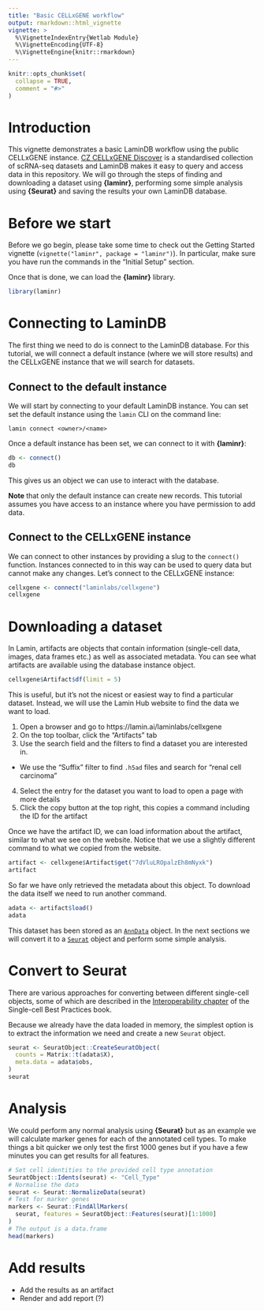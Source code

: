 ```yaml
---
title: "Basic CELLxGENE workflow"
output: rmarkdown::html_vignette
vignette: >
  %\VignetteIndexEntry{Wetlab Module}
  %\VignetteEncoding{UTF-8}
  %\VignetteEngine{knitr::rmarkdown}
---
```


```r
knitr::opts_chunk$set(
  collapse = TRUE,
  comment = "#>"
)
```

# Introduction
  
This vignette demonstrates a basic LaminDB workflow using the public CELLxGENE instance.
[CZ CELLxGENE Discover](https://cellxgene.cziscience.com/) is a standardised collection of scRNA-seq datasets and LaminDB makes it easy to query and access data in this repository.
We will go through the steps of finding and downloading a dataset using **{laminr}**, performing some simple analysis using **{Seurat}** and saving the results your own LaminDB database.

# Before we start

Before we go begin, please take some time to check out the Getting Started vignette (`vignette("laminr", package = "laminr")`).
In particular, make sure you have run the commands in the "Initial Setup" section.

Once that is done, we can load the **{laminr}** library.

```r
library(laminr)
```

# Connecting to LaminDB

The first thing we need to do is connect to the LaminDB database.
For this tutorial, we will connect a default instance (where we will store results) and the CELLxGENE instance that we will search for datasets.

## Connect to the default instance

We will start by connecting to your default LaminDB instance.
You can set set the default instance using the `lamin` CLI on the command line:

```shell
lamin connect <owner>/<name>
```

Once a default instance has been set, we can connect to it with **{laminr}**:

```r
db <- connect()
db
```

This gives us an object we can use to interact with the database.

**Note** that only the default instance can create new records.
This tutorial assumes you have access to an instance where you have permission to add data.

## Connect to the CELLxGENE instance

We can connect to other instances by providing a slug to the `connect()` function.
Instances connected to in this way can be used to query data but cannot make any changes.
Let's connect to the CELLxGENE instance:

```r
cellxgene <- connect("laminlabs/cellxgene")
cellxgene
```

# Downloading a dataset

In Lamin, artifacts are objects that contain information (single-cell data, images, data frames etc.) as well as associated metadata.
You can see what artifacts are available using the database instance object.

```r
cellxgene$Artifact$df(limit = 5)
```

This is useful, but it's not the nicest or easiest way to find a particular dataset.
Instead, we will use the Lamin Hub website to find the data we want to load.

1. Open a browser and go to https://lamin.ai/laminlabs/cellxgene
2. On the top toolbar, click the "Artifacts" tab
3. Use the search field and the filters to find a dataset you are interested in.
  - We use the "Suffix" filter to find `.h5ad` files and search for "renal cell carcinoma"
4. Select the entry for the dataset you want to load to open a page with more details
5. Click the copy button at the top right, this copies a command including the ID for the artifact

Once we have the artifact ID, we can load information about the artifact, similar to what we see on the website.
Notice that we use a slightly different command to what we copied from the website.

```r
artifact <- cellxgene$Artifact$get("7dVluLROpalzEh8mNyxk")
artifact
```

So far we have only retrieved the metadata about this object.
To download the data itself we need to run another command.

```r
adata <- artifact$load()
adata
```

This dataset has been stored as an [`AnnData`](https://anndata.readthedocs.io) object.
In the next sections we will convert it to a [`Seurat`](https://satijalab.org/seurat/) object and perform some simple analysis.

# Convert to Seurat

There are various approaches for converting between different single-cell objects, some of which are described in the [Interoperability chapter](https://www.sc-best-practices.org/introduction/interoperability.html) of the Single-cell Best Practices book.

Because we already have the data loaded in memory, the simplest option is to extract the information we need and create a new `Seurat` object.

```r
seurat <- SeuratObject::CreateSeuratObject(
  counts = Matrix::t(adata$X),
  meta.data = adata$obs, 
)
seurat
```

# Analysis

We could perform any normal analysis using **{Seurat}** but as an example we will calculate marker genes for each of the annotated cell types.
To make things a bit quicker we only test the first 1000 genes but if you have a few minutes you can get results for all features.

```r
# Set cell identities to the provided cell type annotation
SeuratObject::Idents(seurat) <- "Cell_Type"
# Normalise the data
seurat <- Seurat::NormalizeData(seurat)
# Test for marker genes
markers <- Seurat::FindAllMarkers(
  seurat, features = SeuratObject::Features(seurat)[1:1000]
)
# The output is a data.frame
head(markers)
```

# Add results

- Add the results as an artifact
- Render and add report (?)
